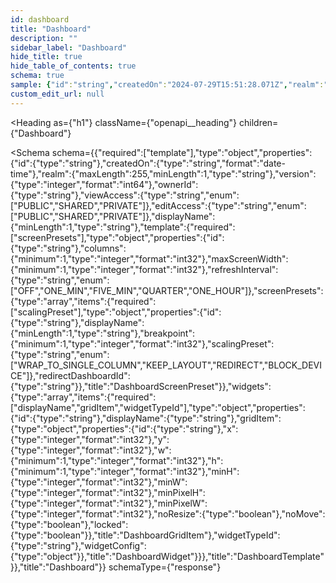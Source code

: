 ```yaml
---
id: dashboard
title: "Dashboard"
description: ""
sidebar_label: "Dashboard"
hide_title: true
hide_table_of_contents: true
schema: true
sample: {"id":"string","createdOn":"2024-07-29T15:51:28.071Z","realm":"string","version":0,"ownerId":"string","viewAccess":"PUBLIC","editAccess":"PUBLIC","displayName":"string","template":{"id":"string","columns":0,"maxScreenWidth":0,"refreshInterval":"OFF","screenPresets":[{"id":"string","displayName":"string","breakpoint":0,"scalingPreset":"WRAP_TO_SINGLE_COLUMN","redirectDashboardId":"string"}],"widgets":[{"id":"string","displayName":"string","gridItem":{"id":"string","x":0,"y":0,"w":0,"h":0,"minH":0,"minW":0,"minPixelH":0,"minPixelW":0,"noResize":true,"noMove":true,"locked":true},"widgetTypeId":"string","widgetConfig":{}}]}}
custom_edit_url: null
---
```



<Heading
  as={"h1"}
  className={"openapi__heading"}
  children={"Dashboard"}
>
</Heading>





<Schema
  schema={{"required":["template"],"type":"object","properties":{"id":{"type":"string"},"createdOn":{"type":"string","format":"date-time"},"realm":{"maxLength":255,"minLength":1,"type":"string"},"version":{"type":"integer","format":"int64"},"ownerId":{"type":"string"},"viewAccess":{"type":"string","enum":["PUBLIC","SHARED","PRIVATE"]},"editAccess":{"type":"string","enum":["PUBLIC","SHARED","PRIVATE"]},"displayName":{"minLength":1,"type":"string"},"template":{"required":["screenPresets"],"type":"object","properties":{"id":{"type":"string"},"columns":{"minimum":1,"type":"integer","format":"int32"},"maxScreenWidth":{"minimum":1,"type":"integer","format":"int32"},"refreshInterval":{"type":"string","enum":["OFF","ONE_MIN","FIVE_MIN","QUARTER","ONE_HOUR"]},"screenPresets":{"type":"array","items":{"required":["scalingPreset"],"type":"object","properties":{"id":{"type":"string"},"displayName":{"minLength":1,"type":"string"},"breakpoint":{"minimum":1,"type":"integer","format":"int32"},"scalingPreset":{"type":"string","enum":["WRAP_TO_SINGLE_COLUMN","KEEP_LAYOUT","REDIRECT","BLOCK_DEVICE"]},"redirectDashboardId":{"type":"string"}},"title":"DashboardScreenPreset"}},"widgets":{"type":"array","items":{"required":["displayName","gridItem","widgetTypeId"],"type":"object","properties":{"id":{"type":"string"},"displayName":{"type":"string"},"gridItem":{"type":"object","properties":{"id":{"type":"string"},"x":{"type":"integer","format":"int32"},"y":{"type":"integer","format":"int32"},"w":{"minimum":1,"type":"integer","format":"int32"},"h":{"minimum":1,"type":"integer","format":"int32"},"minH":{"type":"integer","format":"int32"},"minW":{"type":"integer","format":"int32"},"minPixelH":{"type":"integer","format":"int32"},"minPixelW":{"type":"integer","format":"int32"},"noResize":{"type":"boolean"},"noMove":{"type":"boolean"},"locked":{"type":"boolean"}},"title":"DashboardGridItem"},"widgetTypeId":{"type":"string"},"widgetConfig":{"type":"object"}},"title":"DashboardWidget"}}},"title":"DashboardTemplate"}},"title":"Dashboard"}}
  schemaType={"response"}
>
  
</Schema>
            
